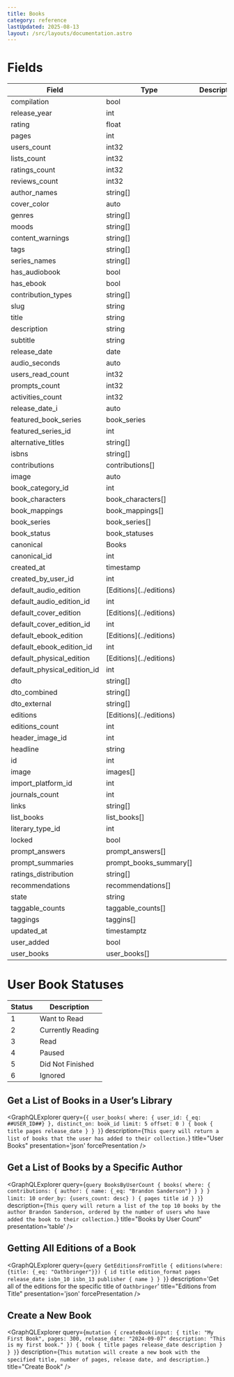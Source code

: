 ```yaml
---
title: Books
category: reference
lastUpdated: 2025-08-13
layout: /src/layouts/documentation.astro
---
```



# Fields

<table>
    <thead>
    <tr>
        <th>Field</th>
        <th>Type</th>
        <th>Description</th>
    </tr>
    </thead>
    <tbody>
    <tr>
        <td>compilation</td>
        <td>bool</td>
        <td></td>
    </tr>
    <tr>
        <td>release_year</td>
        <td>int</td>
        <td></td>
    </tr>
    <tr>
        <td>rating</td>
        <td>float</td>
        <td></td>
    </tr>
    <tr>
        <td>pages</td>
        <td>int</td>
        <td></td>
    </tr>
    <tr>
        <td>users_count</td>
        <td>int32</td>
        <td></td>
    </tr>
    <tr>
        <td>lists_count</td>
        <td>int32</td>
        <td></td>
    </tr>
    <tr>
        <td>ratings_count</td>
        <td>int32</td>
        <td></td>
    </tr>
    <tr>
        <td>reviews_count</td>
        <td>int32</td>
        <td></td>
    </tr>
    <tr>
        <td>author_names</td>
        <td>string[]</td>
        <td></td>
    </tr>
    <tr>
        <td>cover_color</td>
        <td>auto</td>
        <td></td>
    </tr>
    <tr>
        <td>genres</td>
        <td>string[]</td>
        <td></td>
    </tr>
    <tr>
        <td>moods</td>
        <td>string[]</td>
        <td></td>
    </tr>
    <tr>
        <td>content_warnings</td>
        <td>string[]</td>
        <td></td>
    </tr>
    <tr>
        <td>tags</td>
        <td>string[]</td>
        <td></td>
    </tr>
    <tr>
        <td>series_names</td>
        <td>string[]</td>
        <td></td>
    </tr>
    <tr>
        <td>has_audiobook</td>
        <td>bool</td>
        <td></td>
    </tr>
    <tr>
        <td>has_ebook</td>
        <td>bool</td>
        <td></td>
    </tr>
    <tr>
        <td>contribution_types</td>
        <td>string[]</td>
        <td></td>
    </tr>
    <tr>
        <td>slug</td>
        <td>string</td>
        <td></td>
    </tr>
    <tr>
        <td>title</td>
        <td>string</td>
        <td></td>
    </tr>
    <tr>
        <td>description</td>
        <td>string</td>
        <td></td>
    </tr>
    <tr>
        <td>subtitle</td>
        <td>string</td>
        <td></td>
    </tr>
    <tr>
        <td>release_date</td>
        <td>date</td>
        <td></td>
    </tr>
    <tr>
        <td>audio_seconds</td>
        <td>auto</td>
        <td></td>
    </tr>
    <tr>
        <td>users_read_count</td>
        <td>int32</td>
        <td></td>
    </tr>
    <tr>
        <td>prompts_count</td>
        <td>int32</td>
        <td></td>
    </tr>
    <tr>
        <td>activities_count</td>
        <td>int32</td>
        <td></td>
    </tr>
    <tr>
        <td>release_date_i</td>
        <td>auto</td>
        <td></td>
    </tr>
    <tr>
        <td>featured_book_series</td>
        <td>book_series</td>
        <td></td>
    </tr>
    <tr>
        <td>featured_series_id</td>
        <td>int</td>
        <td></td>
    </tr>
    <tr>
        <td>alternative_titles</td>
        <td>string[]</td>
        <td></td>
    </tr>
    <tr>
        <td>isbns</td>
        <td>string[]</td>
        <td></td>
    </tr>
    <tr>
        <td>contributions</td>
        <td>contributions[]</td>
        <td></td>
    </tr>
    <tr>
        <td>image</td>
        <td>auto</td>
        <td></td>
    </tr>
    <tr>
        <td>book_category_id</td>
        <td>int</td>
        <td></td>
    </tr>
    <tr>
        <td>book_characters</td>
        <td>book_characters[]</td>
        <td></td>
    </tr>
    <tr>
        <td>book_mappings</td>
        <td>book_mappings[]</td>
        <td></td>
    </tr>
    <tr>
        <td>book_series</td>
        <td>book_series[]</td>
        <td></td>
    </tr>
    <tr>
        <td>book_status</td>
        <td>book_statuses</td>
        <td></td>
    </tr>
    <tr>
        <td>canonical</td>
        <td>Books</td>
        <td></td>
    </tr>
    <tr>
        <td>canonical_id</td>
        <td>int</td>
        <td></td>
    </tr>
    <tr>
        <td>created_at</td>
        <td>timestamp</td>
        <td></td>
    </tr>
    <tr>
        <td>created_by_user_id</td>
        <td>int</td>
        <td></td>
    </tr>
    <tr>
        <td>default_audio_edition</td>
        <td>[Editions](../editions)</td>
        <td></td>
    </tr>
    <tr>
        <td>default_audio_edition_id</td>
        <td>int</td>
        <td></td>
    </tr>
    <tr>
        <td>default_cover_edition</td>
        <td>[Editions](../editions)</td>
        <td></td>
    </tr>
    <tr>
        <td>default_cover_edition_id</td>
        <td>int</td>
        <td></td>
    </tr>
    <tr>
        <td>default_ebook_edition</td>
        <td>[Editions](../editions)</td>
        <td></td>
    </tr>
    <tr>
        <td>default_ebook_edition_id</td>
        <td>int</td>
        <td></td>
    </tr>
    <tr>
        <td>default_physical_edition</td>
        <td>[Editions](../editions)</td>
        <td></td>
    </tr>
    <tr>
        <td>default_physical_edition_id</td>
        <td>int</td>
        <td></td>
    </tr>
    <tr>
        <td>dto</td>
        <td>string[]</td>
        <td></td>
    </tr>
    <tr>
        <td>dto_combined</td>
        <td>string[]</td>
        <td></td>
    </tr>
    <tr>
        <td>dto_external</td>
        <td>string[]</td>
        <td></td>
    </tr>
    <tr>
        <td>editions</td>
        <td>[Editions](../editions)</td>
        <td></td>
    </tr>
    <tr>
        <td>editions_count</td>
        <td>int</td>
        <td></td>
    </tr>
    <tr>
        <td>header_image_id</td>
        <td>int</td>
        <td></td>
    </tr>
    <tr>
        <td>headline</td>
        <td>string</td>
        <td></td>
    </tr>
    <tr>
        <td>id</td>
        <td>int</td>
        <td></td>
    </tr>
    <tr>
        <td>image</td>
        <td>images[]</td>
        <td></td>
    </tr>
    <tr>
        <td>import_platform_id</td>
        <td>int</td>
        <td></td>
    </tr>
    <tr>
        <td>journals_count</td>
        <td>int</td>
        <td></td>
    </tr>
    <tr>
        <td>links</td>
        <td>string[]</td>
        <td></td>
    </tr>
    <tr>
        <td>list_books</td>
        <td>list_books[]</td>
        <td></td>
    </tr>
    <tr>
        <td>literary_type_id</td>
        <td>int</td>
        <td></td>
    </tr>
    <tr>
        <td>locked</td>
        <td>bool</td>
        <td></td>
    </tr>
    <tr>
        <td>prompt_answers</td>
        <td>prompt_answers[]</td>
        <td></td>
    </tr>
    <tr>
        <td>prompt_summaries</td>
        <td>prompt_books_summary[]</td>
        <td></td>
    </tr>
    <tr>
        <td>ratings_distribution</td>
        <td>string[]</td>
        <td></td>
    </tr>
    <tr>
        <td>recommendations</td>
        <td>recommendations[]</td>
        <td></td>
    </tr>
    <tr>
        <td>state</td>
        <td>string</td>
        <td></td>
    </tr>
    <tr>
        <td>taggable_counts</td>
        <td>taggable_counts[]</td>
        <td></td>
    </tr>
    <tr>
        <td>taggings</td>
        <td>taggins[]</td>
        <td></td>
    </tr>
    <tr>
        <td>updated_at</td>
        <td>timestamptz</td>
        <td></td>
    </tr>
    <tr>
        <td>user_added</td>
        <td>bool</td>
        <td></td>
    </tr>
    <tr>
        <td>user_books</td>
        <td>user_books[]</td>
        <td></td>
    </tr>
    </tbody>
</table>


# User Book Statuses

<table>
    <thead>
        <tr>
            <th>Status</th>
            <th>Description</th>
        </tr>
    </thead>
    <tbody>
        <tr>
            <td>1</td>
            <td>Want to Read</td>
        </tr>
        <tr>
            <td>2</td>
            <td>Currently Reading</td>
        </tr>
        <tr>
            <td>3</td>
            <td>Read</td>
        </tr>
        <tr>
            <td>4</td>
            <td>Paused</td>
        </tr>
        <tr>
            <td>5</td>
            <td>Did Not Finished</td>
        </tr>
        <tr>
            <td>6</td>
            <td>Ignored</td>
        </tr>
    </tbody>
</table>

## Get a List of Books in a User’s Library

<GraphQLExplorer query={`
{
      user_books(
            where: {
                user_id: {_eq: ##USER_ID##}
            },
            distinct_on: book_id
            limit: 5
            offset: 0
      ) {
        book {
              title
              pages
              release_date
        }
      }
}
`} description={`
    This query will return a list of books that the user has added to their collection.
`}
    title="User Books"
    presentation='json'
    forcePresentation
/>

## Get a List of Books by a Specific Author

<GraphQLExplorer query={`
query BooksByUserCount {
      books(
            where: {
                contributions: {
                    author: {
                        name: {_eq: "Brandon Sanderson"}
                    }
                }
            }
            limit: 10
            order_by: {users_count: desc}
      ) {
            pages
            title
            id
      }
}
`} description={`
    This query will return a list of the top 10 books by the author Brandon Sanderson, ordered by the number of users who have added the book to their collection.
`}
    title="Books by User Count"
    presentation='table'
/>

## Getting All Editions of a Book
<GraphQLExplorer query={`
query GetEditionsFromTitle {
    editions(where: {title: {_eq: "Oathbringer"}}) {
        id
        title
        edition_format
        pages
        release_date
        isbn_10
        isbn_13
        publisher {
            name
        }
    }
}
`} description='Get all of the editions for the specific title of `Oathbringer`'
    title="Editions from Title"
    presentation='json'
    forcePresentation
/>

## Create a New Book
<GraphQLExplorer query={`
mutation {
      createBook(input: {
            title: "My First Book",
            pages: 300,
            release_date: "2024-09-07"
            description: "This is my first book."
        }) {
        book {
              title
              pages
              release_date
              description
        }
      }
}
`} description={`
    This mutation will create a new book with the specified title, number of pages, release date, and description.
`}
    title="Create Book"
/>


